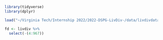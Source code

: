 

```r
library(tidyverse)
library(dplyr)

load("~/Virginia Tech/Internship 2022/2022-DSPG-LivDiv-/data/livdivdata.RData")

fd <- livdiv %>%
  select(-(4:967))
```

